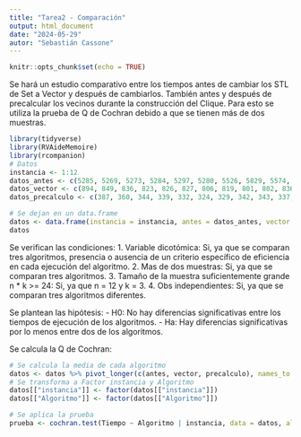 ```yaml
---
title: "Tarea2 - Comparación"
output: html_document
date: "2024-05-29"
autor: "Sebastián Cassone"
---
```


```r
knitr::opts_chunk$set(echo = TRUE)
```

Se hará un estudio comparativo entre los tiempos antes de cambiar los STL de Set a Vector y después de cambiarlos. También antes y después de precalcular los vecinos durante la construcción del Clique.
Para esto se utiliza la prueba de Q de Cochran debido a que se tienen más de dos muestras.
```r
library(tidyverse)
library(RVAideMemoire)
library(rcompanion)
# Datos
instancia <- 1:12
datos_antes <- c(5285, 5269, 5273, 5284, 5297, 5280, 5526, 5829, 5574, 5909, 5570, 5706)
datos_vector <- c(894, 849, 836, 823, 826, 827, 806, 819, 801, 802, 836, 822)
datos_precalculo <- c(387, 360, 344, 339, 332, 324, 329, 342, 343, 337, 346, 338)

# Se dejan en un data.frame
datos <- data.frame(instancia = instancia, antes = datos_antes, vector = datos_vector, precalculo = datos_precalculo)
datos
```

Se verifican las condiciones:
1. Variable dicotómica: Si, ya que se comparan tres algoritmos, presencia o ausencia de un criterio específico de eficiencia en cada ejecución del algoritmo.
2. Mas de dos muestras: Si, ya que se comparan tres algoritmos.
3. Tamaño de la muestra suficientemente grande n * k >= 24: Si, ya que n = 12 y k = 3.
4. Obs independientes: Si, ya que se comparan tres algoritmos diferentes.

Se plantean las hipótesis:
- H0: No hay diferencias significativas entre los tiempos de ejecución de los algoritmos.
- Ha: Hay diferencias significativas por lo menos entre dos de los algoritmos.

Se calcula la Q de Cochran:
```r
# Se calcula la media de cada algoritmo
datos <- datos %>% pivot_longer(c(antes, vector, precalculo), names_to = "Algoritmo", values_to = "Tiempo")
# Se transforma a Factor instancia y Algoritmo
datos[["instancia"]] <- factor(datos[["instancia"]])
datos[["Algoritmo"]] <- factor(datos[["Algoritmo"]])

# Se aplica la prueba
prueba <- cochran.test(Tiempo ~ Algoritmo | instancia, data = datos, alpha = 0.05)
```